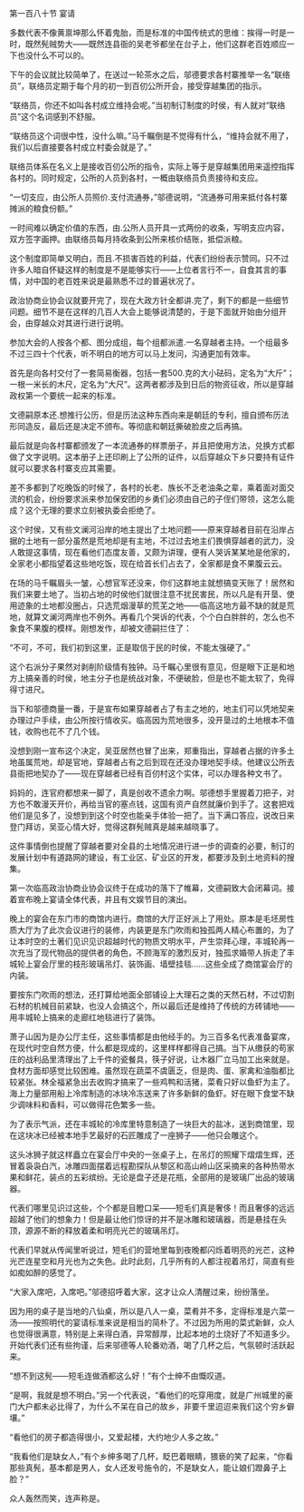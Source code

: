 

第一百八十节 宴请

多数代表不像黄禀坤那么怀着鬼胎，而是标准的中国传统式的思维：挨得一时是一时，既然髡贼势大――既然连县衙的吴老爷都坐在台子上，他们这群老百姓顺应一下也没什么不可以的。

下午的会议就比较简单了，在送过一轮茶水之后，邬德要求各村寨推举一名“联络员”，联络员定期于每个月的初一到百仞公所开会，接受穿越集团的指示。

“联络员，你还不如叫各村成立维持会呢。”当初制订制度的时侯，有人就对“联络员”这个名词感到不舒服。

“联络员这个词很中性，没什么嘛。”马千瞩倒是不觉得有什么，“维持会就不用了，我们以后直接要各村成立村委会就是了。”

联络员体系在名义上是接收百仞公所的指令，实际上等于是穿越集团用来遥控指挥各村的。同时规定，公所的人员到各村，一概由联络员负责接待和支应。

“一切支应，由公所人员照价.支付流通券，”邬德说明，“流通券可用来抵付各村寨摊派的粮食份额。”

一时间难以确定价值的东西，由.公所人员开具一式两份的收条，写明支应内容，双方签字画押。由联络员每月持收条到公所来核价结账，抵偿派粮。

这个制度即简单又明白，而且.不损害百姓的利益，代表们纷纷表示赞同。只不过许多人暗自怀疑这样的制度是不是能够实行――上位者言行不一，自食其言的事情，对中国的老百姓来说是最熟悉不过的普遍状况了。

政治协商业协会议就要开完了，现在大政方针全都讲.完了，剩下的都是一些细节问题。细节不是在这样的几百人大会上能够说清楚的，于是下面就开始由分组开会，由穿越众对其进行进行说明。

参加大会的人按各个都、图分成组，每个组都派遣.一名穿越者主持。一个组最多不过三四十个代表，听不明白的地方可以马上发问，沟通更加有效率。

首先是向各村交付了一套简易衡器，包括一套500.克的大小砝码，定名为“大斤”；一根一米长的木尺，定名为“大尺”。这两者都涉及到日后的物资征收，所以是穿越政权第一个要统一起来的标准。

文德嗣原本还.想推行公历，但是历法这种东西向来是朝廷的专利，擅自颁布历法形同造反，最后还是决定不颁布。等彻底和朝廷撕破脸皮之后再搞。

最后就是向各村寨都颁发了一本流通券的样票册子，并且把使用方法，兑换方式都做了文字说明。这本册子上还印刷上了公所的证件，以后穿越众下乡只要持有证件就可以要求各村寨支应其需要。

差不多都到了吃晚饭的时候了，各村的长老、族长不乏老油条之辈，乘着面对面交流的机会，纷纷要求派来参加保安团的乡勇们必须由自己的子侄们带领，这怎么能成？这个无理的要求立刻被执委会拒绝了。

这个时侯，又有些文澜河沿岸的地主提出了土地问题――原来穿越者目前在沿岸占据的土地有一部分虽然是荒地却是有主地，不过过去地主们畏惧穿越者的武力，没人敢提这事情，现在看他们态度友善，又颇为讲理，便有人哭诉某某地是他家的，全家老小都指望着这些地吃饭，现在给首长们占去了，全家都是食不果腹云云。

在场的马千瞩眉头一皱，心想官军还没来，你们这群地主就想搞变天账了！居然和我们来要土地了。当初占地的时侯他们就很注意不扰民害民，所以凡是有开垦、使用迹象的土地都没圈占，只选荒烟漫草的荒芜之地――临高这地方最不缺的就是荒地，就算文澜河两岸也不例外。再看几个哭诉的代表，个个白白胖胖的，怎么也不象食不果腹的模样。刚想发作，却被文德嗣拦住了：

“不可，不可，我们初到这里，正是取信于民的时侯，不能太强硬了。”

这个右派分子果然对剥削阶级情有独钟。马千瞩心里很有意见，但是眼下正是和地方上搞亲善的时侯，地主分子也是统战对象，不便破脸，但是也不能太软了，免得得寸进尺。

当下和邬德商量一番，于是宣布如果穿越者占了有主之地的，地主们可以凭地契来办理过户手续，由公所按行情收买。临高因为荒地很多，没开垦过的土地根本不值钱，收购也花不了几个钱。

没想到刚一宣布这个决定，吴亚居然也冒了出来，郑重指出，穿越者占据的许多土地虽属荒地，却是官地，穿越者占有之后到现在还没办理地契手续。他建议公所去县衙把地契办了――现在穿越者已经有百仞村这个实体，可以办理各种文书了。

妈妈的，连官府都想来一脚了，真是创收不遗余力啊。邬德想手里握着刀把子，对方也不敢漫天开价，再给当官的塞点钱，这国有资产自然就廉价到手了。这套把戏他们是见多了，没想到到这个时空也能亲手体验一把了。当下满口答应，说改日来登门拜访，吴亚心情大好，觉得这群髡贼真是越来越晓事了。

这件事情倒也提醒了穿越者要对全县的土地情况进行进一步的调查的必要，制订的发展计划中有道路网的建设，有工业区、矿业区的开发，都要涉及到土地资料的搜集。

第一次临高政治协商业协会议终于在成功的落下了帷幕，文德嗣致大会闭幕词。接着宣布晚上宴请全体代表，并且有文娱节目的演出。

晚上的宴会在东门市的商馆内进行。商馆的大厅正好派上了用处。原本是毛坯房性质大厅为了此次会议进行的装修，内装更是东门吹雨和独孤两人精心布置的，为了让本时空的土著们见识见识超越时代的物质文明水平，产生崇拜心理，丰城轮再一次充当了现代物品的提供者的角色，不顾海军的激烈反对，独孤求婚带人拆走了丰城轮上宴会厅里的枝形玻璃吊灯、装饰画、墙壁挂毯……这些全成了商馆宴会厅的内装。

要按东门吹雨的想法，还打算给地面全部铺设上大理石之类的天然石材，不过切割石材的机械目前紧缺，也没人会搞这个，所以最后还是维持了传统的方砖铺地――用丰城轮上搞来的走廊红地毯进行了装饰。

萧子山因为是办公厅主任，这些事情都是由他经手的。为三百多名代表准备宴席，在现代时空自然方便，什么都是现成的，这里样样都得自己搞。当下从缴获的苟家庄的战利品里清理出了上千件的瓷餐具，筷子好说，让木器厂立马加工出来就是。食材方面却感觉比较困难。虽然现在蔬菜不虞匮乏，但是肉、蛋、家禽和油脂都比较紧张。林全福紧急出去收购才搞来了一些鸡鸭和活猪，菜肴只好以鱼虾为主了。海上力量部用船上冷库制造的冰块冷冻送来了许多新鲜的鱼虾。好在眼下食堂不缺少调味料和香料，可以做得花色繁多一些。

为了表示气派，还在丰城轮的冷库里特意制造了一块巨大的盐冰，送到商馆里，现在这块冰已经被本地手艺最好的石匠雕成了一座狮子――他只会雕这个。

这头冰狮子就这样矗立在宴会厅中央的一张桌子上，在吊灯的照耀下熠熠生辉，还冒着袅袅白汽，冰雕四面摆着远程勘探队从黎区和高山岭山区采摘来的各种热带水果和鲜花，装点的五彩缤纷。无论是盘子还是花瓶，全部用的是玻璃厂出品的玻璃器。

代表们哪里见识过这些，个个都是目瞪口呆――短毛们真是奢侈！而且奢侈的远远超越了他们的想象力！但是最让他们惊讶的并不是冰雕和玻璃器，而是悬挂在头顶，源源不断的释放着柔和明亮光芒的玻璃吊灯。

代表们早就从传闻里听说过，短毛们的营地里每到夜晚都闪烁着明亮的光芒，这种光芒连星空和月光也为之失色。此时此刻，几乎所有的人都注视着吊灯，简直有些如痴如醉的感觉了。

“大家入席吧，入席吧。”邬德招呼着大家，这才让众人清醒过来，纷纷落坐。

因为用的桌子是当地的八仙桌，所以是八人一桌，菜肴并不多，定得标准是六菜一汤――按照明代的宴请标准来说是相当的简朴了。不过因为所用的菜式新鲜，众人也觉得很满意，特别是上来得白酒，异常醇厚，比起本地的土烧好了不知道多少。开始代表们还有些拘谨，后来邬德等人轮番劝酒，喝了几杯之后，气氛顿时活跃起来。

“想不到这髡――短毛连做酒都这么好！”有个士绅不由慨叹道。

“是啊，我就是想不明白。”另一个代表说，“看他们的吃穿用度，就是广州城里的豪门大户都未必比得了，为什么不呆在自己的故乡，非要千里迢迢来我们这个穷乡僻壤。”

“看他们的房子都造得很小，又爱起楼，大约地少人多之故。”

“我看他们是缺女人，”有个乡绅多喝了几杯，眨巴着眼睛，猥亵的笑了起来，“你看那些真髡，基本都是男人，女人还发号施令的，不是缺女人，能让娘们蹬鼻子上脸？”

众人轰然而笑，连声称是。

